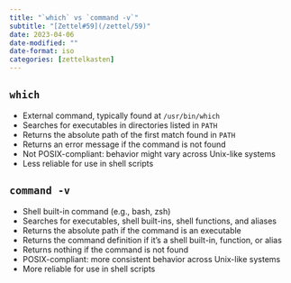 ```yaml
---
title: "`which` vs `command -v`"
subtitle: "[Zettel#59](/zettel/59)"
date: 2023-04-06
date-modified: ""
date-format: iso
categories: [zettelkasten]
---
```

## `which`

* External command, typically found at `/usr/bin/which`
* Searches for executables in directories listed in `PATH`
* Returns the absolute path of the first match found in `PATH`
* Returns an error message if the command is not found
* Not POSIX-compliant: behavior might vary across Unix-like systems
* Less reliable for use in shell scripts

## `command -v`

* Shell built-in command (e.g., bash, zsh)
* Searches for executables, shell built-ins, shell functions, and aliases
* Returns the absolute path if the command is an executable
* Returns the command definition if it's a shell built-in, function, or alias
* Returns nothing if the command is not found
* POSIX-compliant: more consistent behavior across Unix-like systems
* More reliable for use in shell scripts
